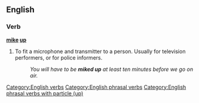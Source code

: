 ==English==

===Verb===
'''[[mike]] [[up]]'''

# To fit a microphone and transmitter to a person. Usually for television performers, or for police informers.
#: ''You will have to be '''miked up''' at least ten minutes before we go on air.''

[[Category:English verbs]]
[[Category:English phrasal verbs]]
[[Category:English phrasal verbs with particle (up)]]